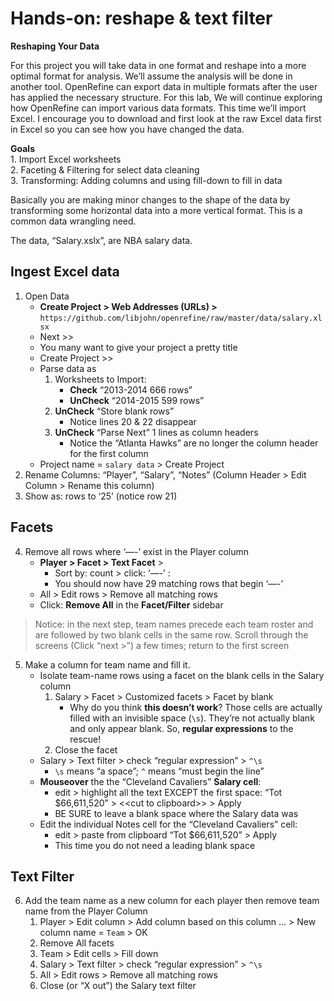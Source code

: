 # Hands-on: reshape & text filter

**Reshaping Your Data**  

For this project you will take data in one format and reshape into a more optimal format for analysis.  We'll assume the analysis will be done in another tool.  OpenRefine can export data in multiple formats after the user has applied the necessary structure.  For this lab, We will continue exploring how OpenRefine can import various data formats.  This time we'll import Excel. I encourage you to download and first look at the raw Excel data first in Excel so you can see how you have changed the data.  

**Goals**  
1. Import Excel worksheets  
2. Faceting & Filtering for select data cleaning  
3. Transforming:  Adding columns and using fill-down to fill in data  


Basically you are making minor changes to the shape of the data by transforming some horizontal data into a more vertical format.  This is a common data wrangling need.


The data, “Salary.xslx”, are NBA salary data.  

## Ingest Excel data  

1. Open  Data  
    * **Create Project  > Web Addresses (URLs) >** `https://github.com/libjohn/openrefine/raw/master/data/salary.xlsx`
    * Next >> 
    * You many want to give your project a pretty title
    * Create Project >>
    * Parse data as 
        1. Worksheets to Import: 
            + **Check** "2013-2014 666 rows"
            + **UnCheck** "2014-2015 599 rows"  
        2. **UnCheck** "Store blank rows" 
            + Notice lines 20 & 22 disappear  
        3. **UnCheck** "Parse Next" 1 lines as column headers 
            + Notice the "Atlanta Hawks" are no longer the column header for the first column  
    * Project name = `salary data` > Create Project  
2. Rename Columns: "Player", "Salary", "Notes"  (Column Header > Edit Column > Rename this column)  
3. Show as: rows to '25' (notice row 21)

## Facets
4. Remove all rows where '----' exist in the Player column  
    + **Player > Facet > Text Facet** > 
        * Sort by: count > click: '----' :  
        * You should now have 29 matching rows that begin '----'  
    + All > Edit rows > Remove all matching rows  
    + Click:  **Remove All** in the **Facet/Filter** sidebar  
    
> Notice: in the next step, team names precede each team roster and are followed by two blank cells in the same row.  Scroll through the screens (Click "next >") a few times; return to the first screen  

5. Make a column for team name and fill it.  
    + Isolate team-name rows using a facet on the blank cells in the Salary column  
        1. Salary > Facet > Customized facets > Facet by blank 
            + Why do you think **this doesn’t work**? Those cells are actually filled with an invisible space (`\s`).  They’re not actually blank and only appear blank. So,  **regular expressions** to the rescue!  
        2. Close the facet  
    + Salary > Text filter > check "regular expression" > `^\s`  
        + `\s` means “a space”; `^` means “must begin the line”  
    + **Mouseover** the the "Cleveland Cavaliers" **Salary cell**:  
        + edit > highlight all the text EXCEPT the first space:  "Tot   $66,611,520" > \<\<cut to clipboard\>\> > Apply  
        + BE SURE to leave a blank space where the Salary data was  
    + Edit the individual Notes cell for the "Cleveland Cavaliers" cell:  
        + edit > paste from clipboard "Tot $66,611,520" > Apply  
        + This time you do not need a leading blank space  
        
## Text Filter  

6. Add the team name as a new column for each player then remove team name from the Player Column  
    1. Player > Edit column > Add column based on this column ... > New column name = `Team` > OK  
    2. Remove All facets  
    3. Team > Edit cells > Fill down  
    4. Salary > Text filter > check "regular expression" > `^\s`
    5. All > Edit rows > Remove all matching rows  
    6. Close (or "X out") the Salary text filter

